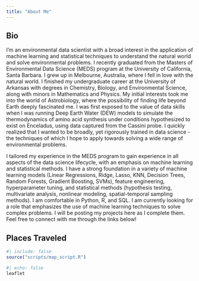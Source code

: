```yaml
---
title: "About Me"
---
```


::: panel-tabset
## Bio

I'm an environmental data scientist with a broad interest in the application of machine learning and statistical techniques to understand the natural world and solve environmental problems. I recently graduated from the Masters of Environmental Data Science (MEDS) program at the University of California, Santa Barbara. I grew up in Melbourne, Australia, where I fell in love with the natural world. I finished my undergraduate career at the University of Arkansas with degrees in Chemistry, Biology, and Environmental Science, along with minors in Mathematics and Physics. My initial interests took me into the world of Astrobiology, where the possibility of finding life beyond Earth deeply fascinated me. I was first exposed to the value of data skills when I was running Deep Earth Water (DEW) models to simulate the thermodynamics of amino acid synthesis under conditions hypothesized to exist on Enceladus, using data captured from the Cassini probe. I quickly realized that I wanted to be broadly, yet rigorously trained in data science - the techniques of which I hope to apply towards solving a wide range of environmental problems.

I tailored my experience in the MEDS program to gain experience in all aspects of the data science lifecycle, with an emphasis on machine learning and statistical methods. I have a strong foundation in a variety of machine learning models (Linear Regressions, Ridge, Lasso, KNN, Decision Trees, Random Forests, Gradient Boosting, SVMs), feature engineering, hyperparameter tuning, and statistical methods (hypothesis testing, multivariate analysis, nonlinear modeling, spatial-temporal sampling methods). I am comfortable in Python, R, and SQL. I am currently looking for a role that emphasizes the use of machine learning techniques to solve complex problems. I will be posting my projects here as I complete them. Feel free to connect with me through the links below!

## Places Traveled

```r
#| include: false
source("scripts/map_script.R")
```

```r
#| echo: false
leaflet
```
:::
